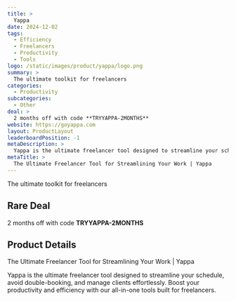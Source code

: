```yaml
---
title: >
  Yappa
date: 2024-12-02
tags:
  - Efficiency
  - Freelancers
  - Productivity
  - Tools
logo: /static/images/product/yappa/logo.png
summary: >
  The ultimate toolkit for freelancers
categories:
  - Productivity
subcategories:
  - Other
deal: >
  2 months off with code **TRYYAPPA-2MONTHS**
website: https://goyappa.com
layout: ProductLayout
leaderboardPosition: -1
metaDescription: >
  Yappa is the ultimate freelancer tool designed to streamline your schedule, avoid double-booking, and manage clients effortlessly. Boost your productivity and efficiency with our all-in-one tools built for freelancers.
metaTitle: >
  The Ultimate Freelancer Tool for Streamlining Your Work | Yappa
---
```

The ultimate toolkit for freelancers

## Rare Deal

2 months off with code **TRYYAPPA-2MONTHS**

## Product Details

The Ultimate Freelancer Tool for Streamlining Your Work | Yappa

Yappa is the ultimate freelancer tool designed to streamline your schedule, avoid double-booking, and manage clients effortlessly. Boost your productivity and efficiency with our all-in-one tools built for freelancers.
